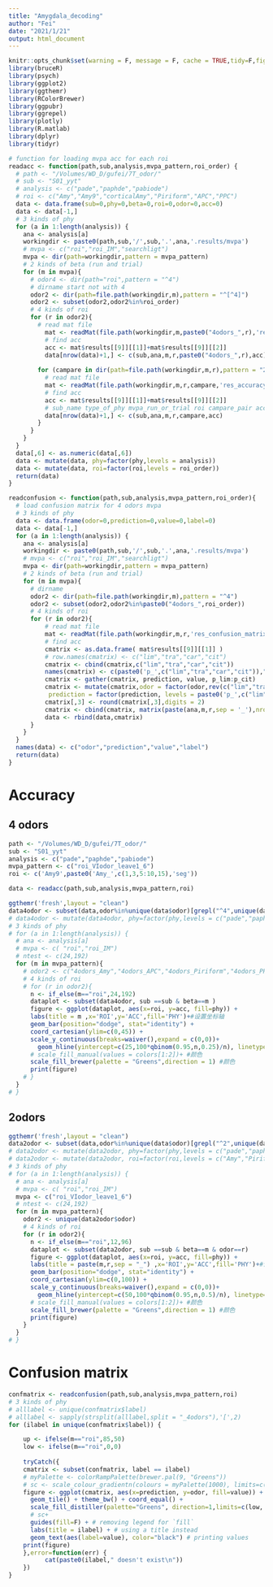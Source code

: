 ```yaml
---
title: "Amygdala_decoding"
author: "Fei"
date: "2021/1/21"
output: html_document
---
```


```r
knitr::opts_chunk$set(warning = F, message = F, cache = TRUE,tidy=F,fig.align='center',fig.showtext=TRUE,results="hold",fig.show = "hold")
library(bruceR)
library(psych)
library(ggplot2)
library(ggthemr)
library(RColorBrewer)
library(ggpubr)
library(ggrepel)
library(plotly)
library(R.matlab)
library(dplyr)
library(tidyr)
```

```r
# function for loading mvpa acc for each roi
readacc <- function(path,sub,analysis,mvpa_pattern,roi_order) {
  # path <- "/Volumes/WD_D/gufei/7T_odor/"
  # sub <- "S01_yyt"
  # analysis <- c("pade","paphde","pabiode")
  # roi <- c("Amy","Amy9","corticalAmy","Piriform","APC","PPC")
  data <- data.frame(sub=0,phy=0,beta=0,roi=0,odor=0,acc=0)
  data <- data[-1,]
  # 3 kinds of phy
  for (a in 1:length(analysis)) {
    ana <- analysis[a]
    workingdir <- paste0(path,sub,'/',sub,'.',ana,'.results/mvpa')
    # mvpa <- c("roi","roi_IM","searchligt")
    mvpa <- dir(path=workingdir,pattern = mvpa_pattern)
    # 2 kinds of beta (run and trial)
    for (m in mvpa){
      # odor4 <- dir(path="roi",pattern = "^4")
      # dirname start not with 4
      odor2 <- dir(path=file.path(workingdir,m),pattern = "^[^4]")
      odor2 <- subset(odor2,odor2%in%roi_order)
      # 4 kinds of roi
      for (r in odor2){
        # read mat file
          mat <- readMat(file.path(workingdir,m,paste0("4odors_",r),'res_accuracy_minus_chance.mat'))
          # find acc
          acc <- mat$results[[9]][[1]]+mat$results[[9]][[2]]
          data[nrow(data)+1,] <- c(sub,ana,m,r,paste0("4odors_",r),acc)
      
        for (campare in dir(path=file.path(workingdir,m,r),pattern = "2")) {
          # read mat file
          mat <- readMat(file.path(workingdir,m,r,campare,'res_accuracy_minus_chance.mat'))
          # find acc
          acc <- mat$results[[9]][[1]]+mat$results[[9]][[2]]
          # sub_name type_of_phy mvpa_run_or_trial roi campare_pair acc
          data[nrow(data)+1,] <- c(sub,ana,m,r,campare,acc)
        }
      }
    }
  }
  data[,6] <- as.numeric(data[,6])
  data <- mutate(data, phy=factor(phy,levels = analysis))
  data <- mutate(data, roi=factor(roi,levels = roi_order))
  return(data)
}

readconfusion <- function(path,sub,analysis,mvpa_pattern,roi_order){
  # load confusion matrix for 4 odors mvpa
  # 3 kinds of phy
  data <- data.frame(odor=0,prediction=0,value=0,label=0)
  data <- data[-1,]
  for (a in 1:length(analysis)) {
    ana <- analysis[a]
    workingdir <- paste0(path,sub,'/',sub,'.',ana,'.results/mvpa')
    # mvpa <- c("roi","roi_IM","searchligt")
    mvpa <- dir(path=workingdir,pattern = mvpa_pattern)
    # 2 kinds of beta (run and trial)
    for (m in mvpa){
      # dirname
      odor2 <- dir(path=file.path(workingdir,m),pattern = "^4")
      odor2 <- subset(odor2,odor2%in%paste0("4odors_",roi_order))
      # 4 kinds of roi
      for (r in odor2){
          # read mat file
          mat <- readMat(file.path(workingdir,m,r,'res_confusion_matrix.mat'))
          # find acc
          cmatrix <- as.data.frame( mat$results[[9]][[1]] )
          # row.names(cmatrix) <- c("lim","tra","car","cit")
          cmatrix <- cbind(cmatrix,c("lim","tra","car","cit"))
          names(cmatrix) <- c(paste0('p_',c("lim","tra","car","cit")),"odor")
          cmatrix <- gather(cmatrix, prediction, value, p_lim:p_cit)
          cmatrix <- mutate(cmatrix,odor = factor(odor,rev(c("lim","tra","car","cit"))), # alphabetical order by default
           prediction = factor(prediction, levels = paste0('p_',c("lim","tra","car","cit")))) # force reverse alphabetical order
          cmatrix[,3] <- round(cmatrix[,3],digits = 2)
          cmatrix <- cbind(cmatrix, matrix(paste(ana,m,r,sep = '_'),nrow =nrow(cmatrix)))
          data <- rbind(data,cmatrix)
      }
    }
  }
  names(data) <- c("odor","prediction","value","label")
  return(data)
}
```

# Accuracy
## 4 odors
```r
path <- "/Volumes/WD_D/gufei/7T_odor/"
sub <- "S01_yyt"
analysis <- c("pade","paphde","pabiode")
mvpa_pattern <- c("roi_VIodor_leave1_6")
roi <- c('Amy9',paste0('Amy_',c(1,3,5:10,15),'seg'))

data <- readacc(path,sub,analysis,mvpa_pattern,roi)

ggthemr('fresh',layout = "clean")
data4odor <- subset(data,odor%in%unique(data$odor)[grepl("^4",unique(data$odor))])
# data4odor <- mutate(data4odor, phy=factor(phy,levels = c("pade","paphde","pabiode")))
# 3 kinds of phy
# for (a in 1:length(analysis)) {
  # ana <- analysis[a]
  # mvpa <- c( "roi","roi_IM")
  # ntest <- c(24,192)
  for (m in mvpa_pattern){
    # odor2 <- c("4odors_Amy","4odors_APC","4odors_Piriform","4odors_PPC")
    # 4 kinds of roi
    # for (r in odor2){
      n <- if_else(m=="roi",24,192)
      dataplot <- subset(data4odor, sub ==sub & beta==m )
      figure <- ggplot(dataplot, aes(x=roi, y=acc, fill=phy)) + 
      labs(title = m ,x='ROI',y='ACC',fill='PHY')+#设置坐标轴
      geom_bar(position="dodge", stat="identity") +
      coord_cartesian(ylim=c(0,45)) +
      scale_y_continuous(breaks=waiver(),expand = c(0,0))+
        geom_hline(yintercept=c(25,100*qbinom(0.95,n,0.25)/n), linetype="dotted")+
      # scale_fill_manual(values = colors[1:2])+ #颜色
      scale_fill_brewer(palette = "Greens",direction = 1) #颜色
      print(figure)
    # }
  }
# }
```

## 2odors
```r
ggthemr('fresh',layout = "clean")
data2odor <- subset(data,odor%in%unique(data$odor)[grepl("^2",unique(data$odor))])
# data2odor <- mutate(data2odor, phy=factor(phy,levels = c("pade","paphde","pabiode")))
# data2odor <- mutate(data2odor, roi=factor(roi,levels = c("Amy","Piriform","APC","PPC")))
# 3 kinds of phy
# for (a in 1:length(analysis)) {
  # ana <- analysis[a]
  # mvpa <- c( "roi","roi_IM")
  mvpa <- c("roi_VIodor_leave1_6")
  # ntest <- c(24,192)
  for (m in mvpa_pattern){
    odor2 <- unique(data2odor$odor)
    # 4 kinds of roi
    for (r in odor2){
      n <- if_else(m=="roi",12,96)
      dataplot <- subset(data2odor, sub ==sub & beta==m & odor==r)
      figure <- ggplot(dataplot, aes(x=roi, y=acc, fill=phy)) + 
      labs(title = paste(m,r,sep = "_") ,x='ROI',y='ACC',fill='PHY')+#设置坐标轴
      geom_bar(position="dodge", stat="identity") +
      coord_cartesian(ylim=c(0,100)) +
      scale_y_continuous(breaks=waiver(),expand = c(0,0))+
        geom_hline(yintercept=c(50,100*qbinom(0.95,n,0.5)/n), linetype="dotted")+
      # scale_fill_manual(values = colors[1:2])+ #颜色
      scale_fill_brewer(palette = "Greens",direction = 1) #颜色
      print(figure)
    }
  }
# }
```

# Confusion matrix
```r
confmatrix <- readconfusion(path,sub,analysis,mvpa_pattern,roi)
# 3 kinds of phy
# alllabel <- unique(confmatrix$label)
# alllabel <- sapply(strsplit(alllabel,split = "_4odors"),'[',2)
for (ilabel in unique(confmatrix$label)) {

    up <- ifelse(m=="roi",85,50)
    low <- ifelse(m=="roi",0,0)
    
    tryCatch({
    cmatrix <- subset(confmatrix, label == ilabel)
    # myPalette <- colorRampPalette(brewer.pal(9, "Greens"))
    # sc <- scale_colour_gradientn(colours = myPalette(1000), limits=c(0, 100))
    figure <- ggplot(cmatrix, aes(x=prediction, y=odor, fill=value)) +
      geom_tile() + theme_bw() + coord_equal() +
      scale_fill_distiller(palette="Greens", direction=1,limits=c(low, up) ) +
      # sc+
      guides(fill=F) + # removing legend for `fill`
      labs(title = ilabel) + # using a title instead
      geom_text(aes(label=value), color="black") # printing values
    print(figure)
    },error=function(err) {
          cat(paste0(ilabel," doesn't exist\n"))
    })
}
```